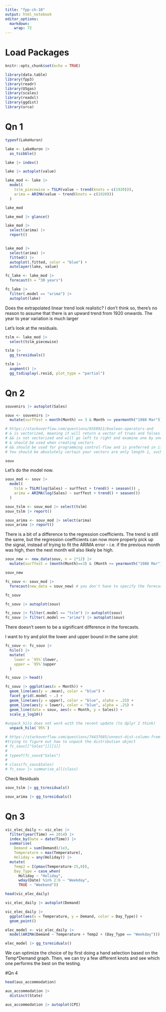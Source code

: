 ```yaml
---
title: "fpp-ch-10"
output: html_notebook
editor_options: 
  markdown: 
    wrap: 72
---
```


# Load Packages

```r
knitr::opts_chunk$set(echo = TRUE)

library(data.table) 
library(fpp3)
library(readr)
library(USgas)
library(scales)
library(readxl)
library(ggdist)
library(urca)

```

# Qn 1

```r
typeof(LakeHuron)

lake <- LakeHuron |>  
  as_tsibble()

lake |> index()

lake |> autoplot(value)

lake_mod <- lake |> 
  model(
    tslm_piecewise = TSLM(value ~ trend(knots = c(1920))),
    arima = ARIMA(value ~ trend(knots = c(1920)))
  )

lake_mod

lake_mod |> glance()

lake_mod |> 
  select(arima) |> 
  report()
  

lake_mod |> 
  select(arima) |> 
  fitted() |> 
  autoplot(.fitted, color = "blue") +
  autolayer(lake, value)

fc_lake <- lake_mod |> 
  forecast(h = "30 years")

fc_lake |> 
  filter(.model == "arima") |> 
  autoplot(lake)

```

Does the extrapolated linear trend look realistic? I don't think so, there's no reason to assume that there is an upward trend from 1920 onwards. The year to year variation is much larger

Let's look at the residuals.

```r
tslm <- lake_mod |> 
  select(tslm_piecewise) 

tslm |> 
  gg_tsresiduals()

tslm |> 
  augment() |> 
  gg_tsdisplay(.resid, plot_type = "partial")

```


# Qn 2

```r
souvenirs |> autoplot(Sales)

souv <- souvenirs |> 
  mutate(surffest = month(Month) == 3 & Month >= yearmonth("1988 Mar"))

# https://stackoverflow.com/questions/6558921/boolean-operators-and
# & is vectorized, meaning it will return a vector of trues and falses
# && is not vectorized and will go left to right and examine one by one and short circuit
# & should be used when creating vectors
# && should be used for programming control-flow and is preferred in if clauses
# You should be absolutely certain your vectors are only length 1, such as in cases where they are functions that return only length 1 booleans. You want to use the short forms if the vectors are length possibly >1. So if you're not absolutely sure, you should either check first, or use the short form and then use all and any to reduce it to length one for use in control flow statements, like if

souv

```

Let's do the model now.

```r
souv_mod <- souv |> 
  model(
    tslm = TSLM(log(Sales) ~ surffest + trend() + season()) ,
    arima = ARIMA(log(Sales) ~ surffest + trend() + season())
  )

souv_tslm <- souv_mod |> select(tslm) 
souv_tslm |> report()

souv_arima <- souv_mod |> select(arima) 
souv_arima |> report()

```

There is a bit of a difference to the regression coefficients. The trend is still the same, but the regression coefficients can now more properly pick up the signal, instead of trying to fit the ARIMA error - i.e. if the previous month was high, then the next month will also likely be high.

```r

souv_new <- new_data(souv, n = 1*12) |> 
  mutate(surffest = (month(Month)==3) & (Month >= yearmonth("1988 Mar")))

souv_new

fc_souv <- souv_mod |> 
  forecast(new_data = souv_new) # you don't have to specify the forecast length if you give it new data 

fc_souv

fc_souv |> autoplot(souv)

fc_souv |> filter(.model == "tslm") |> autoplot(souv)
fc_souv |> filter(.model == "arima") |> autoplot(souv)

```

There doesn't seem to be a significant difference in the forecasts.

I want to try and plot the lower and upper bound in the same plot:

```r
fc_souv <- fc_souv |> 
  hilo() |> 
  mutate(
    lower = `95%`$lower,
    upper = `95%`$upper
  )

fc_souv |> head()

fc_souv |> ggplot(aes(x = Month)) +
  geom_line(aes(y = .mean), color = "blue") +
  facet_grid(.model ~ .) +
  geom_line(aes(y = upper), color = "blue", alpha = .25) +
  geom_line(aes(y = lower), color = "blue", alpha = .25) +
  geom_line(data = souv, aes(x = Month, y = Sales)) +
  scale_y_log10()
 
#unpack_hilo does not work with the recent update (to dplyr I think)
  unpack_hilo(`95%`)

# https://stackoverflow.com/questions/74437685/unnest-dist-column-from-fabletoolsforecast-output
#trying to figure out how to unpack the distribution object
# fc_souv[["Sales"]][[1]]
# 
# typeof(fc_souv$"Sales")
# 
# class(fc_souv$Sales)
# fc_souv |> summarise_all(class)

```


Check Residuals

```r
souv_tslm |> gg_tsresiduals()

souv_arima |> gg_tsresiduals()
```


# Qn 3

```r
vic_elec_daily <- vic_elec |>
  filter(year(Time) == 2014) |>
  index_by(Date = date(Time)) |>
  summarise(
    Demand = sum(Demand)/1e3,
    Temperature = max(Temperature),
    Holiday = any(Holiday)) |>
  mutate(
    Temp2 = I(pmax(Temperature-25,0)),
    Day_Type = case_when(
      Holiday ~ "Holiday",
      wday(Date) %in% 2:6 ~ "Weekday",
      TRUE ~ "Weekend"))

head(vic_elec_daily)

```

```r
vic_elec_daily |> autoplot(Demand)
```

```r
vic_elec_daily |> 
  ggplot(aes(x = Temperature, y = Demand, color = Day_Type)) +
  geom_point()
```

```r
elec_model <- vic_elec_daily |> 
  model(ARIMA(Demand ~ Temperature + Temp2 + (Day_Type == "Weekday")))

elec_model |> gg_tsresiduals()

```
We can optimize the choice of by first doing a hand selection based on the Temp*Demand graph. Then, we can try a few different knots and see which one performs the best on the testing.

#Qn 4

```r
head(aus_accommodation)

aus_accommodation |> 
  distinct(State)

aus_accommodation |> autoplot(CPI)
```













